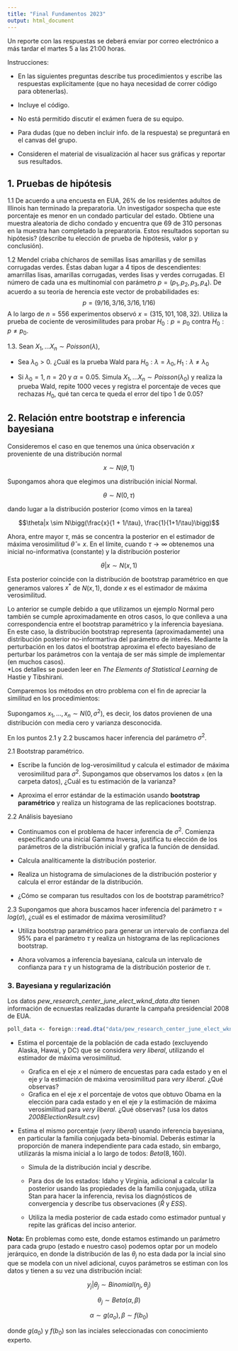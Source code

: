 ```yaml
---
title: "Final Fundamentos 2023"
output: html_document
---
```


Un reporte con las respuestas se deberá enviar por correo electrónico a más 
tardar el martes 5 a las 21:00 horas.

Instrucciones: 

- En las siguientes preguntas describe tus procedimientos y escribe las
respuestas explícitamente (que no haya necesidad de correr código para 
obtenerlas). 

- Incluye el código.

- No está permitido discutir el exámen fuera de su equipo.

- Para dudas (que no deben incluir info. de la respuesta) se preguntará en el 
canvas del grupo.

- Consideren el material de visualización al hacer sus gráficas y reportar sus
resultados.

## 1. Pruebas de hipótesis

1.1 De acuerdo a una encuesta en EUA, 26% de los residentes adultos de Illinois han 
terminado la preparatoria. Un investigador sospecha que este porcentaje es
menor en un condado particular del estado. Obtiene una muestra aleatoria de 
dicho condado y encuentra que 69 de 310 personas en la muestra han completado
la preparatoria. Estos resultados soportan su hipótesis? (describe tu elección de
prueba de hipótesis, valor p y conclusión).



1.2 Mendel criaba chícharos de semillas lisas amarillas y de semillas
corrugadas verdes. Éstas daban lugar a 4 tipos de descendientes: amarrillas lisas, amarillas corrugadas, verdes lisas y verdes corrugadas. El número de cada una
es multinomial con parámetro $p=(p_1, p_2, p_3, p_4)$. De acuerdo a su teoría de
herencia este vector de probabilidades es:
$$p=(9/16,3/16,3/16,1/16)$$
A lo largo de $n=556$ experimentos observó $x=(315,101,108,32)$. Utiliza la prueba
de cociente de verosimilitudes para probar $H_0:p=p_0$ contra $H_0:p\ne p_0$.



1.3. Sean $X_1, ...X_n \sim Poisson(\lambda)$,

* Sea $\lambda_0>0$. ¿Cuál es la prueba Wald para
$H_0: \lambda = \lambda_0, H_1: \lambda \neq \lambda_0$

* Si $\lambda_0=1$, $n=20$ y $\alpha = 0.05$. Simula  $X_1, ...X_n \sim Poisson(\lambda_0)$ y realiza la prueba Wald, repite 1000 veces y registra
el porcentaje de veces que rechazas $H_0$, qué tan cerca te queda el
error del tipo 1 de $0.05$?




## 2. Relación entre bootstrap e inferencia bayesiana

Consideremos el caso en que tenemos una única observación $x$ proveniente de 
una distribución normal

$$x \sim N(\theta, 1)$$

Supongamos ahora que elegimos una distribución inicial Normal.

$$\theta \sim N(0, \tau)$$ 

dando lugar a la distribución posterior (como vimos en la tarea)

$$\theta|x \sim N\bigg(\frac{x}{1 + 1/\tau}, \frac{1}{1+1/\tau}\bigg)$$ 

Ahora, entre mayor $\tau$, más se concentra la posterior en el estimador de
máxima verosimilitud $\hat{\theta}=x$. En el límite, cuando $\tau \to \infty$
obtenemos una inicial no-informativa (constante) y la distribución posterior

$$\theta|x \sim N(x,1)$$

Esta posterior coincide con la distribución de bootstrap paramétrico en que generamos valores $x^*$ de $N(x,1)$, donde $x$ es el estimador de máxima
verosimilitud.

Lo anterior se cumple debido a que utilizamos un ejemplo Normal pero también 
se cumple aproximadamente en otros casos, lo que conlleva a una correspondencia
entre el bootstrap paramétrico y la inferencia bayesiana. En este caso, la
distribución bootstrap representa (aproximadamente) una distribución posterior 
no-informartiva del parámetro de interés. Mediante la perturbación en los datos
el bootstrap aproxima el efecto bayesiano de perturbar los parámetros con la
ventaja de ser más simple de implementar (en muchos casos).  
*Los detalles se pueden leer en _The Elements of Statistical Learning_ de 
Hastie y Tibshirani.

Comparemos los métodos en otro problema con el fin de apreciar la similitud en 
los procedimientos: 

Supongamos $x_1,...,x_n \sim N(0, \sigma^2)$, es decir, los datos provienen de 
una distribución con media cero y varianza desconocida.

En los puntos 2.1 y 2.2 buscamos hacer inferencia del parámetro $\sigma^2$.

2.1 Bootstrap paramétrico.

* Escribe la función de log-verosimilitud y calcula el estimador de máxima 
verosimilitud para $\sigma^2$.  Supongamos que observamos los datos 
`x` (en la carpeta datos), ¿Cuál es tu estimación de la varianza?

* Aproxima el error estándar de la estimación usando __bootstrap paramétrico__ y 
realiza un histograma de las replicaciones bootstrap.

2.2 Análisis bayesiano

* Continuamos con el problema de hacer inferencia de $\sigma^2$. Comienza 
especificando una inicial Gamma Inversa, justifica tu elección de los parámetros 
de la distribución inicial y grafica la función de densidad.

* Calcula analíticamente la distribución posterior.

* Realiza un histograma de simulaciones de la distribución posterior y calcula
el error estándar de la distribución.

* ¿Cómo se comparan tus resultados con los de bootstrap paramétrico?

2.3 Supongamos que ahora buscamos hacer inferencia del parámetro 
$\tau=log(\sigma)$, ¿cuál es el estimador de máxima verosimilitud?

* Utiliza bootstrap paramétrico para generar un intervalo de confianza del 95%
para el parámetro $\tau$ y realiza un histograma de las replicaciones 
bootstrap.

* Ahora volvamos a inferencia bayesiana, calcula  un intervalo de confianza para $\tau$ y un histograma de la distribución posterior de $\tau$.

### 3. Bayesiana y regularización

Los datos *pew_research_center_june_elect_wknd_data.dta* tienen información de 
ecnuestas realizadas durante la campaña presidencial 2008 de EUA.

```r
poll_data <- foreign::read.dta("data/pew_research_center_june_elect_wknd_data.dta")
```

* Estima el porcentaje de la población de cada estado (excluyendo Alaska, Hawai, 
y DC)  que se considera *very liberal*, utilizando el estimador de máxima 
verosimilitud.
  - Grafica en el eje *x* el número de encuestas para cada estado y en el eje *y* 
  la estimación de máxima verosimilitud para *very liberal*. ¿Qué observas?  
  - Grafica en el eje *x* el porcentaje de votos que obtuvo Obama en la elección
  para cada estado y en el eje *y* la estimación de máxima verosimilitud para *very liberal*. ¿Qué observas? (usa los datos *2008ElectionResult.csv*)

* Estima el mismo porcentaje (*very liberal*) usando inferencia bayesiana, en particular
la familia conjugada beta-binomial. Deberás estimar la proporción de manera 
independiente para cada estado, sin embargo, utilizarás la misma inicial a lo
largo de todos: $Beta(8,160)$.

  - Simula de la distribución incial y describe.
  
  - Para dos de los estados: Idaho y Virginia, adicional a calcular la posterior
  usando las propiedades de la familia conjugada, utiliza Stan para hacer la inferencia, 
  revisa los diagnósticos de convergencia y describe tus observaciones ($\hat{R}$ y $ESS$).

  - Utiliza la media posterior de cada estado como estimador puntual y repite las
  gráficas del inciso anterior.


**Nota:** En problemas como este, donde estamos estimando un parámetro para cada 
grupo (estado e nuestro caso) podemos optar por un modelo jerárquico, en 
donde la distribución de las $\theta_j$ no esta dada por la incial 
sino que se modela con un nivel adicional, cuyos parámetros se estiman con los datos
y tienen a su vez una distribución incial:


$$y_j|\theta_j \sim Binomial(n_j, \theta_j)$$

$$\theta_j \sim Beta(\alpha, \beta) $$

$$\alpha \sim g(a_o), \beta \sim f(b_0)$$

donde $g(a_0)$ y $f(b_0)$ son las inciales seleccionadas con conocimiento experto.
